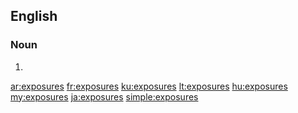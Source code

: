 ==English==

===Noun===
{{head|en|noun plural form}}

# {{plural of|exposure|lang=en}}

[[ar:exposures]]
[[fr:exposures]]
[[ku:exposures]]
[[lt:exposures]]
[[hu:exposures]]
[[my:exposures]]
[[ja:exposures]]
[[simple:exposures]]
